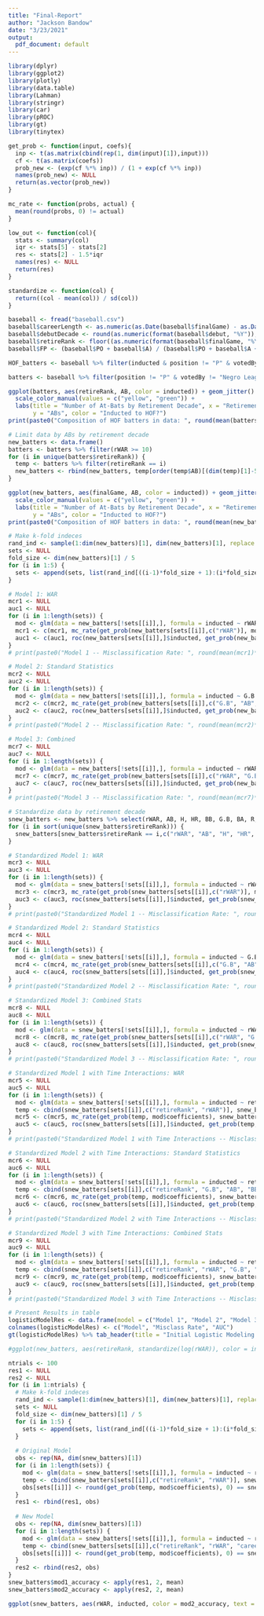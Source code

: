 ```yaml
---
title: "Final-Report"
author: "Jackson Bandow"
date: "3/23/2021"
output:
  pdf_document: default
---
```


```r
library(dplyr)
library(ggplot2)
library(plotly)
library(data.table)
library(Lahman)
library(stringr)
library(car)
library(pROC)
library(gt)
library(tinytex)
```

```r
get_prob <- function(input, coefs){
  inp <- t(as.matrix(cbind(rep(1, dim(input)[1]),input)))
  cf <- t(as.matrix(coefs))
  prob_new <- (exp(cf %*% inp)) / (1 + exp(cf %*% inp))
  names(prob_new) <- NULL
  return(as.vector(prob_new))
}

mc_rate <- function(probs, actual) {
  mean(round(probs, 0) != actual)
}

low_out <- function(col){
  stats <- summary(col)
  iqr <- stats[5] - stats[2]
  res <- stats[2] - 1.5*iqr
  names(res) <- NULL
  return(res)
}

standardize <- function(col) {
  return((col - mean(col)) / sd(col))
}
```

```r
baseball <- fread("baseball.csv")
baseball$careerLength <- as.numeric(as.Date(baseball$finalGame) - as.Date(baseball$debut)) / 365.25
baseball$debutDecade <- round(as.numeric(format(baseball$debut, "%Y")), -1)
baseball$retireRank <- floor((as.numeric(format(baseball$finalGame, "%Y")) - 4) / 10) - 191
baseball$FP <- (baseball$PO + baseball$A) / (baseball$PO + baseball$A + baseball$E) 

HOF_batters <- baseball %>% filter(inducted & position != "P" & votedBy != "Negro League" & str_sub(playerID, -2, -1) != "99" & finalGame < as.Date("2004-01-01") & finalGame > as.Date("1924-01-01"))

batters <- baseball %>% filter(position != "P" & votedBy != "Negro League" & str_sub(playerID, -2, -1) != "99" & finalGame < as.Date("2004-01-01") & finalGame > as.Date("1924-01-01"))
```

```r
ggplot(batters, aes(retireRank, AB, color = inducted)) + geom_jitter() + theme_bw() + 
  scale_color_manual(values = c("yellow", "green")) + 
  labs(title = "Number of At-Bats by Retirement Decade", x = "Retirement Decade", 
       y = "ABs", color = "Inducted to HOF?")
print(paste0("Composition of HOF batters in data: ", round(mean(batters$inducted)*100, 1), "%."))

# Limit data by ABs by retirement decade
new_batters <- data.frame()
batters <- batters %>% filter(rWAR >= 10)
for (i in unique(batters$retireRank)) {
  temp <- batters %>% filter(retireRank == i)
  new_batters <- rbind(new_batters, temp[order(temp$AB)[(dim(temp)[1]-59):dim(temp)[1]],])
}

ggplot(new_batters, aes(finalGame, AB, color = inducted)) + geom_jitter() + theme_bw() + 
  scale_color_manual(values = c("yellow", "green")) + 
  labs(title = "Number of At-Bats by Retirement Decade", x = "Retirement Decade", 
       y = "ABs", color = "Inducted to HOF?")
print(paste0("Composition of HOF batters in data: ", round(mean(new_batters$inducted)*100, 1), "%."))
```

```r
# Make k-fold indeces 
rand_ind <- sample(1:dim(new_batters)[1], dim(new_batters)[1], replace = FALSE)
sets <- NULL
fold_size <- dim(new_batters)[1] / 5
for (i in 1:5) {
  sets <- append(sets, list(rand_ind[((i-1)*fold_size + 1):(i*fold_size)]))
}

# Model 1: WAR 
mcr1 <- NULL
auc1 <- NULL
for (i in 1:length(sets)) {
  mod <- glm(data = new_batters[!sets[[i]],], formula = inducted ~ rWAR, family = "binomial")
  mcr1 <- c(mcr1, mc_rate(get_prob(new_batters[sets[[i]],c("rWAR")], mod$coefficients), new_batters[sets[[i]],]$inducted))
  auc1 <- c(auc1, roc(new_batters[sets[[i]],]$inducted, get_prob(new_batters[sets[[i]],c("rWAR")], mod$coefficients))$auc)
}
# print(paste0("Model 1 -- Misclassification Rate: ", round(mean(mcr1)*100, 1), "%; Area Under the Curve: ", round(mean(auc1), 3)))

# Model 2: Standard Statistics
mcr2 <- NULL
auc2 <- NULL
for (i in 1:length(sets)) {
  mod <- glm(data = new_batters[!sets[[i]],], formula = inducted ~ G.B + AB + BB + H + HR + R + RBI + SB + FP + OBP + SLG + BA, family = "binomial")
  mcr2 <- c(mcr2, mc_rate(get_prob(new_batters[sets[[i]],c("G.B", "AB", "BB", "H", "HR", "R", "RBI", "SB", "FP", "OBP", "SLG", "BA")], mod$coefficients), new_batters[sets[[i]],]$inducted))
  auc2 <- c(auc2, roc(new_batters[sets[[i]],]$inducted, get_prob(new_batters[sets[[i]],c("G.B", "AB", "BB", "H", "HR", "R", "RBI", "SB", "FP", "OBP", "SLG", "BA")], mod$coefficients))$auc)
}
# print(paste0("Model 2 -- Misclassification Rate: ", round(mean(mcr2)*100, 1), "%; Area Under the Curve: ", round(mean(auc2), 3)))

# Model 3: Combined
mcr7 <- NULL
auc7 <- NULL
for (i in 1:length(sets)) {
  mod <- glm(data = new_batters[!sets[[i]],], formula = inducted ~ rWAR + G.B + AB + BB + H + HR + R + RBI + SB + FP + OBP + SLG + BA, family = "binomial")
  mcr7 <- c(mcr7, mc_rate(get_prob(new_batters[sets[[i]],c("rWAR", "G.B", "AB", "BB", "H", "HR", "R", "RBI", "SB", "FP", "OBP", "SLG", "BA")], mod$coefficients), new_batters[sets[[i]],]$inducted))
  auc7 <- c(auc7, roc(new_batters[sets[[i]],]$inducted, get_prob(new_batters[sets[[i]],c("rWAR", "G.B", "AB", "BB", "H", "HR", "R", "RBI", "SB", "FP", "OBP", "SLG", "BA")], mod$coefficients))$auc)
}
# print(paste0("Model 3 -- Misclassification Rate: ", round(mean(mcr7)*100, 1), "%; Area Under the Curve: ", round(mean(auc7), 3)))

# Standardize data by retirement decade
snew_batters <- new_batters %>% select(rWAR, AB, H, HR, BB, G.B, BA, R, RBI, SB, OBP, SLG, FP) %>% log() %>% cbind(new_batters[,c("inducted", "steriods", "retireRank", "name", "career_len", "banned", "MVPs", "goldGloves", "BRaward", "CBPoY", "HAaward", "hutch", "LGMaward", "RCaward", "RoY", "SS", "TC", "allStarApps", "position", "def_pos", "winPer", "vets_comm")])
for (i in sort(unique(snew_batters$retireRank))) {
  snew_batters[snew_batters$retireRank == i,c("rWAR", "AB", "H", "HR", "BB", "G.B", "BA", "R", "RBI", "SB", "OBP", "SLG", "FP")] <- data.frame(apply(snew_batters[snew_batters$retireRank == i,c("rWAR", "AB", "H", "HR", "BB", "G.B", "BA", "R", "RBI", "SB", "OBP", "SLG", "FP")], 2, standardize))
}

# Standardized Model 1: WAR
mcr3 <- NULL
auc3 <- NULL
for (i in 1:length(sets)) {
  mod <- glm(data = snew_batters[!sets[[i]],], formula = inducted ~ rWAR, family = "binomial")
  mcr3 <- c(mcr3, mc_rate(get_prob(snew_batters[sets[[i]],c("rWAR")], mod$coefficients), snew_batters[sets[[i]],]$inducted))
  auc3 <- c(auc3, roc(snew_batters[sets[[i]],]$inducted, get_prob(snew_batters[sets[[i]],c("rWAR")], mod$coefficients))$auc)
}
# print(paste0("Standardized Model 1 -- Misclassification Rate: ", round(mean(mcr3)*100, 1), "%; Area Under the Curve: ", round(mean(auc3), 3)))

# Standardized Model 2: Standard Statistics
mcr4 <- NULL
auc4 <- NULL
for (i in 1:length(sets)) {
  mod <- glm(data = snew_batters[!sets[[i]],], formula = inducted ~ G.B + AB + BB + H + HR + R + RBI + SB + FP + OBP + SLG + BA, family = "binomial")
  mcr4 <- c(mcr4, mc_rate(get_prob(snew_batters[sets[[i]],c("G.B", "AB", "BB", "H", "HR", "R", "RBI", "SB", "FP", "OBP", "SLG", "BA")], mod$coefficients), snew_batters[sets[[i]],]$inducted))
  auc4 <- c(auc4, roc(snew_batters[sets[[i]],]$inducted, get_prob(snew_batters[sets[[i]],c("G.B", "AB", "BB", "H", "HR", "R", "RBI", "SB", "FP", "OBP", "SLG", "BA")], mod$coefficients))$auc)
}
# print(paste0("Standardized Model 2 -- Misclassification Rate: ", round(mean(mcr4)*100, 1), "%; Area Under the Curve: ", round(mean(auc4), 3)))

# Standardized Model 3: Combined Stats
mcr8 <- NULL
auc8 <- NULL
for (i in 1:length(sets)) {
  mod <- glm(data = snew_batters[!sets[[i]],], formula = inducted ~ rWAR + G.B + AB + BB + H + HR + R + RBI + SB + FP + OBP + SLG + BA, family = "binomial")
  mcr8 <- c(mcr8, mc_rate(get_prob(snew_batters[sets[[i]],c("rWAR", "G.B", "AB", "BB", "H", "HR", "R", "RBI", "SB", "FP", "OBP", "SLG", "BA")], mod$coefficients), snew_batters[sets[[i]],]$inducted))
  auc8 <- c(auc8, roc(snew_batters[sets[[i]],]$inducted, get_prob(snew_batters[sets[[i]],c("rWAR", "G.B", "AB", "BB", "H", "HR", "R", "RBI", "SB", "FP", "OBP", "SLG", "BA")], mod$coefficients))$auc)
}
# print(paste0("Standardized Model 3 -- Misclassification Rate: ", round(mean(mcr8)*100, 1), "%; Area Under the Curve: ", round(mean(auc8), 3)))

# Standardized Model 1 with Time Interactions: WAR
mcr5 <- NULL
auc5 <- NULL
for (i in 1:length(sets)) {
  mod <- glm(data = snew_batters[!sets[[i]],], formula = inducted ~ retireRank*rWAR, family = "binomial")
  temp <- cbind(snew_batters[sets[[i]],c("retireRank", "rWAR")], snew_batters[sets[[i]],]$retireRank*snew_batters[sets[[i]],]$rWAR)
  mcr5 <- c(mcr5, mc_rate(get_prob(temp, mod$coefficients), snew_batters[sets[[i]],]$inducted))
  auc5 <- c(auc5, roc(snew_batters[sets[[i]],]$inducted, get_prob(temp, mod$coefficients))$auc)
}
# print(paste0("Standardized Model 1 with Time Interactions -- Misclassification Rate: ", round(mean(mcr5)*100, 1), "%; Area Under the Curve: ", round(mean(auc5), 3)))

# Standardized Model 2 with Time Interactions: Standard Statistics
mcr6 <- NULL
auc6 <- NULL
for (i in 1:length(sets)) {
  mod <- glm(data = snew_batters[!sets[[i]],], formula = inducted ~ retireRank*G.B + retireRank*AB + retireRank*BB + retireRank*H + retireRank*HR + retireRank*R + retireRank*RBI + retireRank*SB + retireRank*FP + retireRank*OBP + retireRank*SLG + retireRank*BA, family = "binomial")
  temp <- cbind(snew_batters[sets[[i]],c("retireRank", "G.B", "AB", "BB", "H", "HR", "R", "RBI", "SB", "FP", "OBP", "SLG", "BA")], snew_batters[sets[[i]],c("G.B", "AB", "BB", "H", "HR", "R", "RBI", "SB", "FP", "OBP", "SLG", "BA")]*snew_batters[sets[[i]],]$retireRank)
  mcr6 <- c(mcr6, mc_rate(get_prob(temp, mod$coefficients), snew_batters[sets[[i]],]$inducted))
  auc6 <- c(auc6, roc(snew_batters[sets[[i]],]$inducted, get_prob(temp, mod$coefficients))$auc)
}
# print(paste0("Standardized Model 2 with Time Interactions -- Misclassification Rate: ", round(mean(mcr6)*100, 1), "%; Area Under the Curve: ", round(mean(auc6), 3)))

# Standardized Model 3 with Time Interactions: Combined Stats
mcr9 <- NULL
auc9 <- NULL
for (i in 1:length(sets)) {
  mod <- glm(data = snew_batters[!sets[[i]],], formula = inducted ~ retireRank*rWAR + retireRank*G.B + retireRank*AB + retireRank*BB + retireRank*H + retireRank*HR + retireRank*R + retireRank*RBI + retireRank*SB + retireRank*FP + retireRank*OBP + retireRank*SLG + retireRank*BA, family = "binomial")
  temp <- cbind(snew_batters[sets[[i]],c("retireRank", "rWAR", "G.B", "AB", "BB", "H", "HR", "R", "RBI", "SB", "FP", "OBP", "SLG", "BA")], snew_batters[sets[[i]],c("rWAR", "G.B", "AB", "BB", "H", "HR", "R", "RBI", "SB", "FP", "OBP", "SLG", "BA")]*snew_batters[sets[[i]],]$retireRank)
  mcr9 <- c(mcr9, mc_rate(get_prob(temp, mod$coefficients), snew_batters[sets[[i]],]$inducted))
  auc9 <- c(auc9, roc(snew_batters[sets[[i]],]$inducted, get_prob(temp, mod$coefficients))$auc)
}
# print(paste0("Standardized Model 3 with Time Interactions -- Misclassification Rate: ", round(mean(mcr9)*100, 1), "%; Area Under the Curve: ", round(mean(auc9), 3)))

# Present Results in table
logisticModelRes <- data.frame(model = c("Model 1", "Model 2", "Model 3", "Standardized Model 1", "Standardized Model 2", "Standardized Model 3", "Standardized Model 1 with Era Interactions", "Standardized Model 2 with Era Interactions", "Standardized Model 3 with Era Interactions"), mc_rate = c(mean(mcr1), mean(mcr2), mean(mcr7), mean(mcr3), mean(mcr4), mean(mcr8), mean(mcr5), mean(mcr6), mean(mcr9)), auc = c(mean(auc1), mean(auc2), mean(auc7), mean(auc3), mean(auc4), mean(auc8), mean(auc5), mean(auc6), mean(auc9)))
colnames(logisticModelRes) <- c("Model", "Misclass Rate", "AUC")
gt(logisticModelRes) %>% tab_header(title = "Initial Logistic Modeling Results", subtitle = md("&nbsp;")) %>% fmt_percent(columns = vars("Misclass Rate"), decimals = 1) %>% fmt_number(columns = vars("AUC"), decimals = 3)

#ggplot(new_batters, aes(retireRank, standardize(log(rWAR)), color = inducted)) + geom_point() + theme_bw()
```

```r
ntrials <- 100
res1 <- NULL
res2 <- NULL
for (i in 1:ntrials) {
  # Make k-fold indeces 
  rand_ind <- sample(1:dim(new_batters)[1], dim(new_batters)[1], replace = FALSE)
  sets <- NULL
  fold_size <- dim(new_batters)[1] / 5
  for (i in 1:5) {
    sets <- append(sets, list(rand_ind[((i-1)*fold_size + 1):(i*fold_size)]))
  }
  
  # Original Model
  obs <- rep(NA, dim(snew_batters)[1])
  for (i in 1:length(sets)) {
    mod <- glm(data = snew_batters[!sets[[i]],], formula = inducted ~ retireRank*rWAR, family = "binomial")
    temp <- cbind(snew_batters[sets[[i]],c("retireRank", "rWAR")], snew_batters[sets[[i]],]$retireRank*snew_batters[sets[[i]],]$rWAR)
    obs[sets[[i]]] <- round(get_prob(temp, mod$coefficients), 0) == snew_batters[sets[[i]],]$inducted
  }
  res1 <- rbind(res1, obs)
  
  # New Model
  obs <- rep(NA, dim(snew_batters)[1])
  for (i in 1:length(sets)) {
    mod <- glm(data = snew_batters[!sets[[i]],], formula = inducted ~ retireRank*rWAR + career_len + MVPs + SS + TC + RBI + winPer + vets_comm + def_pos, family = "binomial")
    temp <- cbind(snew_batters[sets[[i]],c("retireRank", "rWAR", "career_len", "MVPs", "SS", "TC", "RBI", "winPer", "vets_comm")], snew_batters[sets[[i]],]$def_pos == "2B", snew_batters[sets[[i]],]$def_pos == "3B", snew_batters[sets[[i]],]$def_pos == "C", snew_batters[sets[[i]],]$def_pos == "CF", snew_batters[sets[[i]],]$def_pos == "LF", snew_batters[sets[[i]],]$def_pos == "RF", snew_batters[sets[[i]],]$def_pos == "SS", snew_batters[sets[[i]],]$retireRank * snew_batters[sets[[i]],]$rWAR)
    obs[sets[[i]]] <- round(get_prob(temp, mod$coefficients), 0) == snew_batters[sets[[i]],]$inducted
  }
  res2 <- rbind(res2, obs)
}
snew_batters$mod1_accuracy <- apply(res1, 2, mean)
snew_batters$mod2_accuracy <- apply(res2, 2, mean)

ggplot(snew_batters, aes(rWAR, inducted, color = mod2_accuracy, text = name)) + geom_jitter() + theme_bw()
```

